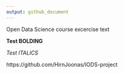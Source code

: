 ```yaml
---
output: github_document
---
```


Open Data Science course excercise text 

**Test BOLDING**

_Test ITALICS_

https://github.com/HirnJoonas/IODS-project